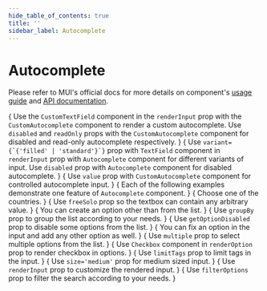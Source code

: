 ```yaml
---
hide_table_of_contents: true
title: ''
sidebar_label: Autocomplete
---
```




<h1 className='!m-0'>Autocomplete</h1>

<div className='template-bg-color' />

Please refer to MUI's official docs for more details on component's [usage guide](https://mui.com/material-ui/react-autocomplete/) and [API documentation](https://mui.com/material-ui/api/autocomplete/).

<Grid container spacing={6}>
  <Grid item xs={12}>
    <CardSnippet
      title='Variants'
      code={SourceCodeAutocompleteCustom}
    >
     {
        <Typography className='mbe-4'>
          Use the <code>CustomTextField</code> component in the <code>renderInput</code> prop with the <code>CustomAutocomplete</code> component to render a custom autocomplete. Use <code>disabled</code> and <code>readOnly</code> props with the <code>CustomAutocomplete</code> component for disabled and read-only autocomplete respectively.
        </Typography>
      }
      <AutocompleteCustom />
    </CardSnippet>
  </Grid>
  <Grid item xs={12}>
    <CardSnippet
      title='Variants'
      code={SourceCodeAutocompleteVariants}
    >
     {
        <Typography className='mbe-4'>
          Use <code>variant={`{'filled' | 'standard'}`}</code> prop with <code>TextField</code> component in <code>renderInput</code> prop with <code>Autocomplete</code> component for different variants of input. Use <code>disabled</code> prop with <code>Autocomplete</code> component for disabled autocomplete.
        </Typography>
      }
      <AutocompleteVariants />
    </CardSnippet>
  </Grid>
  <Grid item xs={12}>
    <Grid container spacing={6}>
      <Grid item xs={12}>
        <CardSnippet
        title='Controlled and Uncontrolled'
        code={SourceCodeAutocompleteControlledUncontrolled}
        >
          {
            <Typography className='mbe-4'>
              Use <code>value</code> prop with <code>CustomAutocomplete</code> component for controlled autocomplete input.
            </Typography>
          }
          <AutocompleteControlledUncontrolled />
        </CardSnippet>
      </Grid>
      <Grid item xs={12}>
        <CardSnippet
          title='Autocomplete Props'
          code={SourceCodeAutocompleteProps}
        >
          {
            <Typography className='mbe-4'>
              Each of the following examples demonstrate one feature of <code>Autocomplete</code> component.
            </Typography>
          }
          <AutocompleteProps />
        </CardSnippet>
      </Grid>
    </Grid>
  </Grid>
  <Grid item xs={12}>
    <Grid container spacing={6}>
      <Grid item xs={12} md={6}>
        <CardSnippet
          title='Country Select'
          code={SourceCodeAutocompleteCountry}
        >
          {
            <Typography className='mbe-4'>
              Choose one of the countries.
            </Typography>
          }
          <AutocompleteCountry />
        </CardSnippet>
      </Grid>
      <Grid item xs={12} md={6}>
        <CardSnippet
        title='Free Solo'
        code={SourceCodeAutocompleteFreeSolo}
        >
          {
            <Typography className='mbe-4'>
              Use <code>freeSolo</code> prop so the textbox can contain any arbitrary value.
            </Typography>
          }
          <AutocompleteFreeSolo />
        </CardSnippet>
      </Grid>
      <Grid item xs={12} md={6}>
        <CardSnippet
          title='Creatable'
          code={SourceCodeAutocompleteCreatable}
        >
          {
            <Typography className='mbe-4'>
              You can create an option other than from the list.
            </Typography>
          }
          <AutocompleteCreatable />
        </CardSnippet>
      </Grid>
      <Grid item xs={12} md={6}>
        <CardSnippet
          title='Grouped'
          code={SourceCodeAutocompleteGrouped}
        >
          {
            <Typography className='mbe-4'>
              Use <code>groupBy</code> prop to group the list according to your needs.
            </Typography>
          }
          <AutocompleteGrouped />
        </CardSnippet>
      </Grid>
      <Grid item xs={12} md={6}>
        <CardSnippet
          title='Disabled Options'
          code={SourceCodeAutocompleteDisabledOptions}
        >
        {
          <Typography className='mbe-4'>
            Use <code>getOptionDisabled</code> prop to disable some options from the list.
          </Typography>
        }
          <AutocompleteDisabledOptions />
        </CardSnippet>
      </Grid>
      <Grid item xs={12} md={6}>
        <CardSnippet
          title='Fixed Options'
          code={SourceCodeAutocompleteFixedOptions}
        >
          {
            <Typography className='mbe-4'>
              You can fix an option in the input and add any other option as well.
            </Typography>
          }
          <AutocompleteFixedOptions />
        </CardSnippet>
      </Grid>
      <Grid item xs={12}>
        <CardSnippet
          title='Multiple Values'
          code={SourceCodeAutocompleteMultipleValues}
        >
          {
            <Typography className='mbe-4'>
              Use <code>multiple</code> prop to select multiple options from the list.
            </Typography>
          }
          <AutocompleteMultipleValues />
        </CardSnippet>
      </Grid>
    </Grid>
  </Grid>
  <Grid item xs={12} md={6}>
    <CardSnippet
      title='Checkboxes'
      code={SourceCodeAutocompleteCheckboxes}
    >
      {
        <Typography className='mbe-4'>
          Use <code>Checkbox</code> component in <code>renderOption</code> prop to render checkbox in options.
        </Typography>
      }
      <AutocompleteCheckboxes />
    </CardSnippet>
  </Grid>
  <Grid item xs={12} md={6}>
    <CardSnippet
      title='Limit Tags'
      code={SourceCodeAutocompleteLimitTags}
    >
      {
        <Typography className='mbe-6'>
          Use <code>limitTags</code> prop to limit tags in the input.
        </Typography>
      }
      <AutocompleteLimitTags />
    </CardSnippet>
  </Grid>
  <Grid item xs={12}>
    <CardSnippet
      title='Medium Size'
      code={SourceCodeAutocompleteMediumSize}
    >
      {
        <Typography className='mbe-5'>
          Use <code>size='medium'</code> prop for medium sized input.
        </Typography>
      }
      <AutocompleteMediumSize />
    </CardSnippet>
  </Grid>
  <Grid item xs={12} md={6}>
    <CardSnippet
      title='Custom Input'
      code={SourceCodeAutocompleteCustomInput}
    >
      {
        <Typography className='mbe-4'>
          Use <code>renderInput</code> prop to customize the rendered input.
        </Typography>
      }
      <AutocompleteCustomInput />
    </CardSnippet>
  </Grid>
  <Grid item xs={12} md={6}>
    <CardSnippet
      title='Custom Filter'
      code={SourceCodeAutocompleteCustomFilter}
    >
      {
        <Typography className='mbe-4'>
          Use <code>filterOptions</code> prop to filter the search according to your needs.
        </Typography>
      }
      <AutocompleteCustomFilter />
    </CardSnippet>
  </Grid>
</Grid>